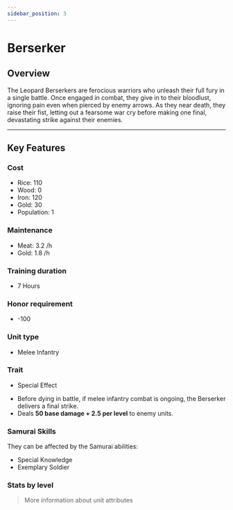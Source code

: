 ```yaml
---
sidebar_position: 3
---
```



# Berserker

## Overview

The Leopard Berserkers are ferocious warriors who unleash their full fury in a single battle.
Once engaged in combat, they give in to their bloodlust, ignoring pain even when pierced by enemy arrows.
As they near death, they raise their fist, letting out a fearsome war cry before making one final, devastating strike against their enemies.

---

## Key Features

### Cost
- Rice: 110  
- Wood: 0  
- Iron: 120  
- Gold: 30  
- Population: 1

### Maintenance
- Meat: 3.2 /h  
- Gold: 1.8 /h

### Training duration
- 7 Hours

### Honor requirement
- -100

### Unit type
- <Link to="../../#melee-infantry">Melee Infantry</Link>

### Trait
- Special Effect

<Admonition type="tip" title="Special Effect – Last Stand">
  <ul>
    <li>Before dying in battle, if melee infantry combat is ongoing, the Berserker delivers a final strike.</li>
    <li>Deals <strong>50 base damage + 2.5 per level</strong> to enemy units.</li>
  </ul>
</Admonition>

### Samurai Skills  
They can be affected by the Samurai abilities:  
- <Link to="../../../samurais/knowledge-skills#special-knowledge">Special Knowledge</Link>  
- <Link to="../../../samurais/charisma-skills#exemplary-soldier">Exemplary Soldier</Link>

### Stats by level

<UnitStatsTable unitName="Berserker" />

> <Link to="../../#attributes">More information about unit attributes</Link>
